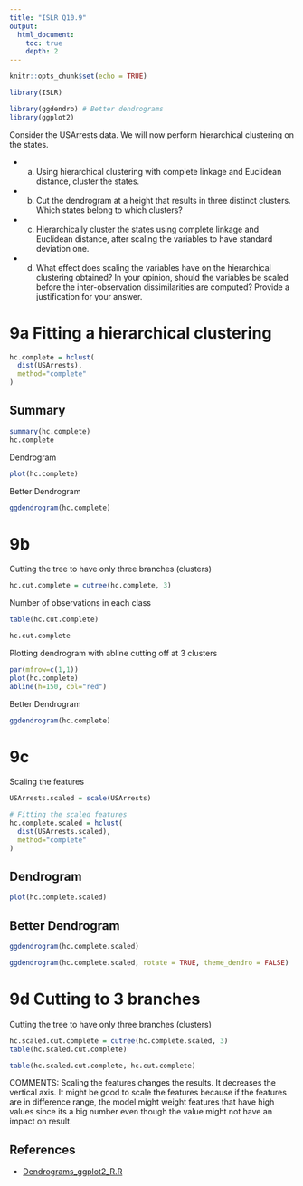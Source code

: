 ```yaml
---
title: "ISLR Q10.9"
output:
  html_document:
    toc: true
    depth: 2    
---
```


```r
knitr::opts_chunk$set(echo = TRUE)
```

```r
library(ISLR)
```


```r
library(ggdendro) # Better dendrograms
library(ggplot2)
```

Consider the USArrests data. We will now perform hierarchical clustering on the states.

- (a) Using hierarchical clustering with complete linkage and Euclidean distance, cluster the states.
- (b) Cut the dendrogram at a height that results in three distinct clusters. Which states belong to which clusters?
- (c) Hierarchically cluster the states using complete linkage and Euclidean distance, after scaling the variables to have standard deviation one.
- (d) What effect does scaling the variables have on the hierarchical clustering obtained? In your opinion, should the variables be scaled before the inter-observation dissimilarities are computed? Provide a justification for your answer.


# 9a Fitting a hierarchical clustering

```r
hc.complete = hclust(
  dist(USArrests),
  method="complete"
)
```


## Summary
```r
summary(hc.complete)
hc.complete
```

Dendrogram
```r
plot(hc.complete)
```

Better Dendrogram
```r
ggdendrogram(hc.complete)
```

# 9b

Cutting the tree to have only three branches (clusters)
```r
hc.cut.complete = cutree(hc.complete, 3)
```

Number of observations in each class
```r
table(hc.cut.complete)
```

```r
hc.cut.complete
```

Plotting dendrogram with abline cutting off at 3 clusters
```r
par(mfrow=c(1,1))
plot(hc.complete)
abline(h=150, col="red")
```

Better Dendrogram
```r
ggdendrogram(hc.complete)
```

# 9c

Scaling the features
```r
USArrests.scaled = scale(USArrests)

# Fitting the scaled features
hc.complete.scaled = hclust(
  dist(USArrests.scaled),
  method="complete"
)
```


## Dendrogram

```r
plot(hc.complete.scaled)
```

## Better Dendrogram
```r
ggdendrogram(hc.complete.scaled)
```

```r
ggdendrogram(hc.complete.scaled, rotate = TRUE, theme_dendro = FALSE)
```

# 9d Cutting to 3 branches

Cutting the tree to have only three branches (clusters)

```r
hc.scaled.cut.complete = cutree(hc.complete.scaled, 3)
table(hc.scaled.cut.complete)
```

```r
table(hc.scaled.cut.complete, hc.cut.complete)
```


COMMENTS:
Scaling the features changes the results. It decreases the vertical axis.
It might be good to scale the features because if the features are in 
difference range, the model might weight features that have high values
since its a big number even though the value might not have an impact
on result.

## References

- [Dendrograms_ggplot2_R.R](https://rpubs.com/TX-YXL/662586)
